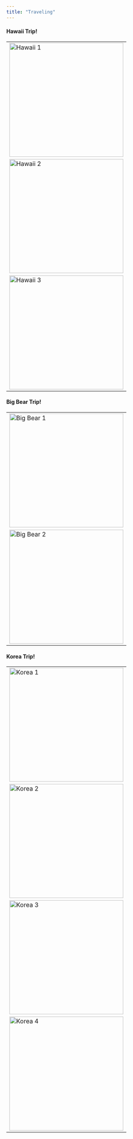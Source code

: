 ```yaml
---
title: "Traveling"
---
```


<h4>Hawaii Trip!</h4>

---
<img src = "Hawaii1.jpg" alt="Hawaii 1" width="300">
<img src = "Hawaii2.jpg" alt="Hawaii 2" width="300">
<img src = "Hawaii3.jpg" alt="Hawaii 3" width="300">
---

<h4>Big Bear Trip!</h4>

---
<img src = "BigBear1.jpg" alt="Big Bear 1" width="300">
<img src = "BigBear2.jpg" alt="Big Bear 2" width="300">
---

<h4>Korea Trip!</h4>

---
<img src = "Korea1.jpg" alt="Korea 1" width="300">
<img src = "Korea2.jpg" alt="Korea 2" width="300">
<img src = "Korea3.jpg" alt="Korea 3" width="300">
<img src = "Korea4.jpg" alt="Korea 4" width="300">
---

